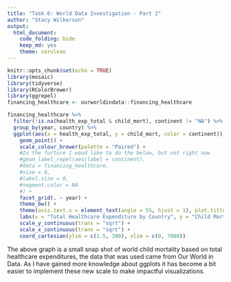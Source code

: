 ```yaml
---
title: "Task 6: World Data Investigation - Part 2"
author: "Stacy Wilkerson"
output: 
  html_document:
    code_folding: hide
    keep_md: yes
    theme: cerulean
---
```


```r
knitr::opts_chunk$set(echo = TRUE)
library(mosaic)
library(tidyverse)
library(RColorBrewer)
library(ggrepel)
financing_healthcare <- ourworldindata::financing_healthcare
```



```r
financing_healthcare %>% 
  filter(!is.na(health_exp_total & child_mort), continent != "NA") %>%
  group_by(year, country) %>%
  ggplot(aes(x = health_exp_total, y = child_mort, color = continent)) +
    geom_point() +
    scale_colour_brewer(palette = "Paired") +
    #In the furture I woud like to do the below, but not right now 
    #geom_label_repel(aes(label = continent), 
    #data = financing_healthcare,
    #size = 6,
    #label.size = 0,
    #segment.color = NA
    #) +
    facet_grid(. ~ year) +
    theme_bw() +
    theme(axis.text.x = element_text(angle = 55, hjust = 1), plot.title = element_text(hjust = 0.5)) +
    labs(x = "Total Healthcare Expenditure by Country", y = "Child Mortality", title = "World Child Mortality Based on Health Care Expenditures", subtitle = "(0-5 year-old child deaths per 1,000 born)") +
    scale_y_continuous(trans = "sqrt") +
    scale_x_continuous(trans = "sqrt") +
    coord_cartesian(ylim = c(1.5, 300), xlim = c(0, 7000))
```




The above graph is a small snap shot of world child mortality based on total healthcare expenditures, the data that was used came from Our World in Data. As I have gained more knowledge about ggplots it has become a bit easier to implement these new scale to make impactful visualizations. 
